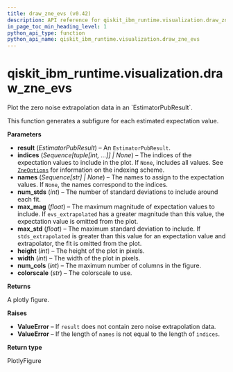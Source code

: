 ```yaml
---
title: draw_zne_evs (v0.42)
description: API reference for qiskit_ibm_runtime.visualization.draw_zne_evs in qiskit-ibm-runtime v0.42
in_page_toc_min_heading_level: 1
python_api_type: function
python_api_name: qiskit_ibm_runtime.visualization.draw_zne_evs
---
```


<span id="qiskit-ibm-runtime-visualization-draw-zne-evs" />

# qiskit\_ibm\_runtime.visualization.draw\_zne\_evs

<Function id="qiskit_ibm_runtime.visualization.draw_zne_evs" isDedicatedPage={true} github="https://github.com/Qiskit/qiskit-ibm-runtime/tree/stable/0.42/qiskit_ibm_runtime/visualization/draw_zne.py#L29-L152" signature="draw_zne_evs(result, indices=None, names=None, num_stds=1, max_mag=10, max_std=0.2, height=500, width=1000, num_cols=4, colorscale='Aggrnyl')">
  Plot the zero noise extrapolation data in an `EstimatorPubResult`.

  This function generates a subfigure for each estimated expectation value.

  **Parameters**

  *   **result** (*EstimatorPubResult*) – An `EstimatorPubResult`.
  *   **indices** (*Sequence\[tuple\[int, ...]] | None*) – The indices of the expectation values to include in the plot. If `None`, includes all values. See [`ZneOptions`](options-zne-options "qiskit_ibm_runtime.options.ZneOptions") for information on the indexing scheme.
  *   **names** (*Sequence\[str] | None*) – The names to assign to the expectation values. If `None`, the names correspond to the indices.
  *   **num\_stds** (*int*) – The number of standard deviations to include around each fit.
  *   **max\_mag** (*float*) – The maximum magnitude of expectation values to include. If `evs_extrapolated` has a greater magnitude than this value, the expectation value is omitted from the plot.
  *   **max\_std** (*float*) – The maximum standard deviation to include. If `stds_extrapolated` is greater than this value for an expectation value and extrapolator, the fit is omitted from the plot.
  *   **height** (*int*) – The height of the plot in pixels.
  *   **width** (*int*) – The width of the plot in pixels.
  *   **num\_cols** (*int*) – The maximum number of columns in the figure.
  *   **colorscale** (*str*) – The colorscale to use.

  **Returns**

  A plotly figure.

  **Raises**

  *   **ValueError** – If `result` does not contain zero noise extrapolation data.
  *   **ValueError** – If the length of `names` is not equal to the length of `indices`.

  **Return type**

  PlotlyFigure
</Function>

